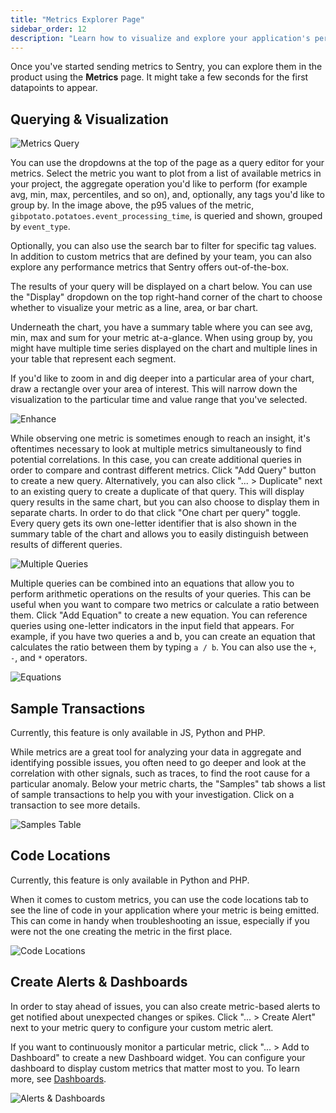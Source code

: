 ```yaml
---
title: "Metrics Explorer Page"
sidebar_order: 12
description: "Learn how to visualize and explore your application's performance metrics together with custom metrics you send to Sentry, by using the Metrics page."
---
```


<Include name="feature-stage-beta-metrics.mdx" />

Once you've started sending metrics to Sentry, you can explore them in the product using the **Metrics** page. It might take a few seconds for the first datapoints to appear.

## Querying & Visualization

![Metrics Query](./img/metrics-explorer-query.png)

You can use the dropdowns at the top of the page as a query editor for your metrics. Select the metric you want to plot from a list of available metrics in your project, the aggregate operation you'd like to perform (for example avg, min, max, percentiles, and so on), and, optionally, any tags you'd like to group by. In the image above, the p95 values of the metric, `gibpotato.potatoes.event_processing_time`, is queried and shown, grouped by `event_type`.

Optionally, you can also use the search bar to filter for specific tag values. In addition to custom metrics that are defined by your team, you can also explore any performance metrics that Sentry offers out-of-the-box.

The results of your query will be displayed on a chart below. You can use the "Display" dropdown on the top right-hand corner of the chart to choose whether to visualize your metric as a line, area, or bar chart.

Underneath the chart, you have a summary table where you can see avg, min, max and sum for your metric at-a-glance. When using group by, you might have multiple time series displayed on the chart and multiple lines in your table that represent each segment.

If you'd like to zoom in and dig deeper into a particular area of your chart, draw a rectangle over your area of interest. This will narrow down the visualization to the particular time and value range that you've selected.

![Enhance](./img/enhance.png)

While observing one metric is sometimes enough to reach an insight, it's oftentimes necessary to look at multiple metrics simultaneously to find potential correlations. In this case, you can create additional queries in order to compare and contrast different metrics. Click "Add Query" button to create a new query. Alternatively, you can also click "... > Duplicate" next to an existing query to create a duplicate of that query. This will display query results in the same chart, but you can also choose to display them in separate charts. In order to do that click "One chart per query" toggle. Every query gets its own one-letter identifier that is also shown in the summary table of the chart and allows you to easily distinguish between results of different queries.

![Multiple Queries](./img/multiple-queries.png)

Multiple queries can be combined into an equations that allow you to perform arithmetic operations on the results of your queries. This can be useful when you want to compare two metrics or calculate a ratio between them. Click "Add Equation" to create a new equation. You can reference queries using one-letter indicators in the input field that appears. For example, if you have two queries a and b, you can create an equation that calculates the ratio between them by typing `a / b`. You can also use the `+`, `-`, and `*` operators.

![Equations](./img/equations.png)

## Sample Transactions

<Note>

Currently, this feature is only available in JS, Python and PHP.

</Note>

While metrics are a great tool for analyzing your data in aggregate and identifying possible issues, you often need to go deeper and look at the correlation with other signals, such as traces, to find the root cause for a particular anomaly. Below your metric charts, the "Samples" tab shows a list of sample transactions to help you with your investigation. Click on a transaction to see more details.

![Samples Table](./img/samples-table.png)

## Code Locations

<Note>

Currently, this feature is only available in Python and PHP.

</Note>

When it comes to custom metrics, you can use the code locations tab to see the line of code in your application where your metric is being emitted. This can come in handy when troubleshooting an issue, especially if you were not the one creating the metric in the first place.

![Code Locations](./img/code-locations.png)

## Create Alerts & Dashboards

In order to stay ahead of issues, you can also create metric-based alerts to get notified about unexpected changes or spikes. Click "... > Create Alert" next to your metric query to configure your custom metric alert.

If you want to continuously monitor a particular metric, click "... > Add to Dashboard" to create a new Dashboard widget. You can configure your dashboard to display custom metrics that matter most to you. To learn more, see [Dashboards](/product/dashboards/).

![Alerts & Dashboards](./img/alerts-dashboards.png)
